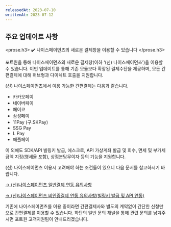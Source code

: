 ```yaml
---
releasedAt: 2023-07-10
writtenAt: 2023-07-12
---
```



## 주요 업데이트 사항

<prose.h3>
  <PaymentV1 />
  ✔️ 나이스페이먼츠의 새로운 결제창을 이용할 수 있습니다
</prose.h3>

포트원을 통해 나이스페이먼츠의 새로운 결제창(이하 ‘(신) 나이스페이먼츠’)을 이용할 수 있습니다. 이번
업데이트를 통해 기존 모듈보다 확장된 결제수단을 제공하며, 모든 간편결제에 대해 허브형과 다이렉트
호출을 지원합니다.

(신) 나이스페이먼츠에서 이용 가능한 간편결제는 다음과 같습니다.

- 카카오페이
- 네이버페이
- 페이코
- 삼성페이
- 11Pay (구.SKPay)
- SSG Pay
- L Pay
- 애플페이

이 외에도 SDK/API 빌링키 발급, 에스크로, API 가상계좌 발급 및 회수, 면세 및 부가세 금액 지정(영세율 포함), 상점분담무이자 등의 기능을 지원합니다.

(신) 나이스페이먼츠 이용시 고려해야 하는 조건들이 있으니 다음 문서를 참고하시기 바랍니다.

[→ (신)나이스페이먼츠 일반결제 연동 유의사항](/docs/ko/pg/payment-gateway/nice-v2/payment-caution)

[→ (신)나이스페이먼츠 비인증결제 연동 유의사항(빌링키 발급 및 API 연동)](docs/ko/pg/payment-gateway/nice-v2/billing-api-caution)

기존에 나이스페이먼츠를 이용 중이라면 간편결제사와 별도의 계약없이 간단한 신청만으로 간편결제를
이용할 수 있습니다. 하단의 일반 문의 채널을 통해 관련 문의를 남겨주시면 포트원 고객지원팀이
안내드리겠습니다.
